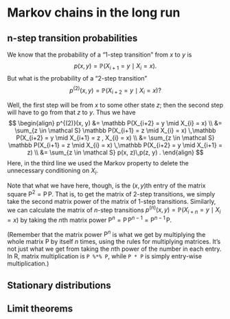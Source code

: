 # Markov chains in the long run

## n-step transition probabilities

We know that the probability of a "1-step transition" from $x$ to $y$ is $$ p(x, y) = \mathbb P(X_{i+1} = y \mid X_{i} = x)  .$$ But what is the probability of a "2-step transition" $$ p^{(2)}(x, y) = \mathbb P(X_{i+2} = y \mid X_{i} = x) ?$$

Well, the first step will be from $x$ to some other state $z$; then the second step will have to go from that $z$ to $y$. Thus we have $$ \begin{align}
p^{(2)}(x, y) &= \mathbb P(X_{i+2} = y \mid X_{i} = x) \\
&= \sum_{z \in \mathcal S} \mathbb P(X_{i+1} = z \mid X_{i} = x) \,\mathbb P(X_{i+2} = y \mid X_{i+1} = z , X_{i} = x) \\
&= \sum_{z \in \mathcal S} \mathbb P(X_{i+1} = z \mid X_{i} = x) \,\mathbb P(X_{i+2} = y \mid X_{i+1} = z) \\
&= \sum_{z \in \mathcal S} p(x, z)\,p(z, y) .
\end{align} $$ Here, in the third line we used the Markov property to delete the unnecessary conditioning on $X_i$.

Note that what we have here, though, is the $(x, y)$th entry of the matrix square $\mathsf P^2 = \mathsf{P}\,\mathsf{P}$. That is, to get the matrix of 2-step transitions, we simply take the second matrix power of the matrix of 1-step transitions. Similarly, we can calculate the matrix of $n$-step transitions $p^{(n)}(x, y) = \mathbb P(X_{i+n} = y \mid X_i = x)$ by taking the $n$th matrix power $\mathsf{P}^{n} = \mathsf{P}\,\mathsf{P}^{n-1}= \mathsf{P}^{n-1}\,\mathsf{P}$.

(Remember that the matrix power $\mathsf P^n$ is what we get by multiplying the whole matrix $\mathsf P$ by itself $n$ times, using the rules for multiplying matrices. It's not just what we get from taking the $n$th power of the number in each entry. In R, matrix multiplication is `P %*% P`, while `P * P` is simply entry-wise multiplication.)

## Stationary distributions

## Limit theorems